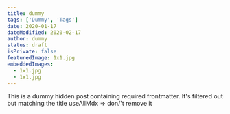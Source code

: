 ```yaml
---
title: dummy
tags: ['Dummy', 'Tags']
date: 2020-01-17
dateModified: 2020-02-17
author: dummy
status: draft
isPrivate: false
featuredImage: 1x1.jpg
embeddedImages:
  - 1x1.jpg
  - 1x1.jpg
---
```


This is a dummy hidden post containing required frontmatter. It's filtered out but matching the title useAllMdx => don/'t remove it
